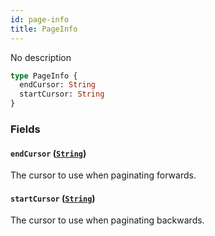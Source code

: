 ```yaml
---
id: page-info
title: PageInfo
---
```


No description

```graphql
type PageInfo {
  endCursor: String
  startCursor: String
}
```

### Fields

#### `endCursor` ([`String`](/developers/supplier-apis/supply-api/reference/scalars/string))

The cursor to use when paginating forwards.

#### `startCursor` ([`String`](/developers/supplier-apis/supply-api/reference/scalars/string))

The cursor to use when paginating backwards.
